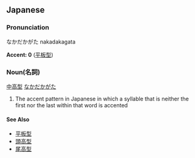 ==Japanese==
===Pronunciation===
なかだかがた nakadakagata

'''Accent: 0''' ([[平板型]])

===Noun(名詞)===
[[中]][[高]][[型]] [[なか]]だか[[がた]]
#The accent pattern in Japanese in which a syllable that is neither the first nor the last within that word is accented

====See Also====
*[[平板型]]
*[[頭高型]]
*[[尾高型]]